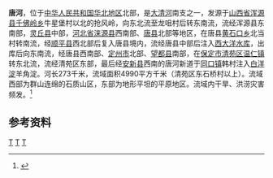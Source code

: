 {{Otheruses|唐河|other=同名或類似名的其它條目描述}}
'''唐河'''，位于[[中华人民共和国|中华人民共和国]][[华北地区|华北地区]]北部，是[[大清河|大清河]]南支之一，发源于[[山西省|山西省]][[浑源县|浑源县]][[千佛岭乡|千佛岭乡]]牛星堡村以北的抢风岭，向东北流至龙咀村后转东南流，流经浑源县东南部，[[灵丘县|灵丘县]]中部，[[河北省|河北省]][[涞源县|涞源县]]西南部、[[唐县|唐县]]北部等地区，在唐县[[黄石口乡|黄石口乡]]北当村转南流，经[[顺平县|顺平县]]西北部后复入唐县境内，流经唐县中部后注入[[西大洋水库|西大洋水库]]，出库后向东南流，经唐县西南部、[[定州市|定州市]]北部、[[望都县|望都县]]南部，在[[保定市|保定市]][[清苑区|清苑区]][[温仁镇|温仁镇]]转东北流，流经清苑区东部，最后经[[安新县|安新县]]西南的唐河新道于[[同口镇|同口镇]]韩村注入[[白洋淀|白洋淀]]羊角淀。河长273千米，流域面积4990平方千米（清苑区东石桥村以上）。流域西部为群山连绵的石质山区，东部为地形平坦的平原地区。流域内干旱、洪涝灾害频发。<ref name="中国河湖大典">{{cite book zh |author=《[[中国河湖大典|中国河湖大典]]》编纂委员会 |title=《中国河湖大典·海河卷》 |format=M |edition=1 |location=北京 |publisher=中国水利水电出版社 |date=2013年1月 |pages=110页 |id= ISBN 978-7-5170-0563-6}}</ref>
==参考资料==
{{reflist}}
[[Category:海河水系|T]]
[[Category:山西河流|T]]
[[Category:河北河流|T]]